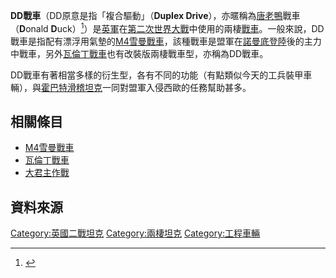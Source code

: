 {{noteTA
|1=zh-cn:谢尔曼;zh-tw:雪曼;zh-hk:雪曼;
|2=zh-cn:坦克;zh-hk:坦克;zh-tw:戰車;zh-mo:坦克;
|3=zh-hans:霸王行动; zh-hant:大君主作戰;
}}
{{Infobox Weapon
|name= DD tank
|image= Image:DD-Tank.jpg
|image_size= 300px
|caption= DD雪曼戰車與其氣墊
|origin=
|type=
<!-- Type selection -->
|is_artillery=
|is_vehicle= yes
|is_UK=
<!-- Service history -->
|service= 1944–1950年代
|used_by= {{UK}}<br>{{flag|Canada|1921}}<br>{{USA}}
|wars= 第二次世界大戰
<!-- Production history -->
|designer= [[尼可拉斯·史陶賽勒|尼可拉斯·史陶賽勒]]
|design_date= 1941–44
|manufacturer=
|unit_cost=
|production_date=
|number=
|variants= 
<!-- General specifications -->
|spec_label=
|weight=
|length=
|width=
|height=
|crew=
<!-- Artillery specifications -->
|elevation=
|traverse=
<!-- Vehicle/missile specifications -->
|armour=
|primary_armament=
|secondary_armament=
|engine=
|engine_power=
|pw_ratio=
|transmission=
|suspension=
|clearance=
|fuel_capacity=
|vehicle_range=
|speed= 以4節（7公里/時）航行
}}

'''DD戰車'''（DD原意是指「複合驅動」（'''Duplex Drive'''），亦暱稱為[[唐老鴨|唐老鴨]]戰車（'''D'''onald '''D'''uck）<ref>{{Cite web |url=http://www.dday-overlord.com/eng/duplex_drive_tank.htm |title=M4A2 Sherman III Duplex Drive "Donald Duck" tank |accessdate=2011-06-18 |archive-date=2011-07-26 |archive-url=https://web.archive.org/web/20110726095116/http://www.dday-overlord.com/eng/duplex_drive_tank.htm |dead-url=no }}</ref>）是[[英軍|英軍]]在[[第二次世界大戰|第二次世界大戰]]中使用的兩棲[[戰車|戰車]]。一般來說，DD戰車是指配有漂浮用氣墊的[[M4雪曼戰車|M4雪曼戰車]]，該種戰車是盟軍在[[諾曼底登陸|諾曼底登陸]]後的主力中戰車，另外[[瓦倫丁戰車|瓦倫丁戰車]]也有改裝版兩棲戰車型，亦稱為DD戰車。

DD戰車有著相當多樣的衍生型，各有不同的功能（有點類似今天的工兵裝甲車輛），與[[霍巴特滑稽坦克|霍巴特滑稽坦克]]一同對盟軍入侵西歐的任務幫助甚多。

==相關條目==
*[[M4雪曼戰車|M4雪曼戰車]]
*[[瓦倫丁戰車|瓦倫丁戰車]]
*[[大君主作戰|大君主作戰]]
==資料來源==
{{reflist}}
[[Category:英國二戰坦克|Category:英國二戰坦克]]
[[Category:兩棲坦克|Category:兩棲坦克]]
[[Category:工程車輛|Category:工程車輛]]